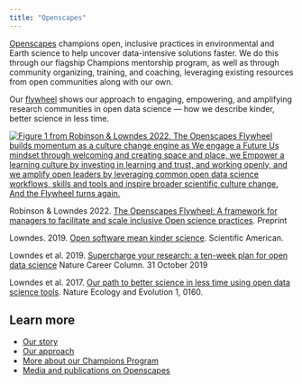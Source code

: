 ```yaml
---
title: "Openscapes"
---
```


[Openscapes](https://openscapes.org) champions open, inclusive practices in environmental and Earth science to help uncover data-intensive solutions faster. We do this through our flagship Champions mentorship program, as well as through community organizing, training, and coaching, leveraging existing resources from open communities along with our own.

Our [flywheel](https://www.jimcollins.com/concepts/the-flywheel.html) shows our approach to engaging, empowering, and amplifying research communities in open data science --- how we describe kinder, better science in less time.

[![Figure 1 from Robinson & Lowndes 2022. The Openscapes Flywheel builds momentum as a culture change engine as We engage a Future Us mindset through welcoming and creating space and place, we Empower a learning culture by investing in learning and trust, and working openly, and we amplify open leaders by leveraging common open data science workflows, skills and tools and inspire broader scientific culture change. And the Flywheel turns again.](images/openscapes-flywheel-v2023.06.png){fig.alt="Openscapes flywheel shows 6 points around a hexagon: Welcome; Create space and place; Invest in learning and trust; Work openly; Leverage common workflows, skills, and tools; and Inspire. There are three phases that categorize these Flywheel points. Phase 1: Engage = Welcome; Create space and place; Phase 2: Empower = Invest in learning and trust; Work openly; Phase 3: Amplify = Leverage common workflows, skills, and tools; and Inspire."}](https://openscapes.org)


Robinson & Lowndes 2022. [The Openscapes Flywheel: A framework for managers to facilitate and scale inclusive Open science practices](https://eartharxiv.org/repository/view/4560/). Preprint

Lowndes. 2019. [Open software mean kinder science](https://blogs.scientificamerican.com/observations/open-software-means-kinder-science). Scientific American.

Lowndes et al. 2019. [Supercharge your research: a ten-week plan for open data science](https://www.nature.com/articles/d41586-019-03335-4) Nature Career Column. 31 October 2019

Lowndes et al. 2017. [Our path to better science in less time using open data science tools](https://nature.com/articles/s41559-017-0160). Nature Ecology and Evolution 1, 0160. 


## Learn more

* [Our story](https://www.openscapes.org/about/)
* [Our approach](https://www.openscapes.org/approach/)
* [More about our Champions Program](https://www.openscapes.org/champions/)
* [Media and publications on Openscapes](https://www.openscapes.org/media/)
